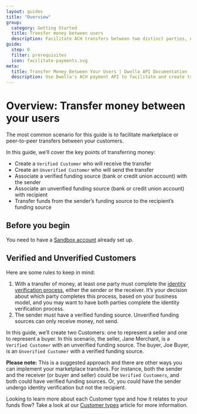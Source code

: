 ```yaml
---
layout: guides
title: "Overview"
group:
  category: Getting Started
  title: Transfer money between users
  description: Facilitate ACH transfers between two distinct parties, e.g. for marketplace applications that connect buyers with sellers for bank to bank payments.
guide:
  step: 0
  filter: prerequisites
  icon: facilitate-payments.svg
meta:
  title: Transfer Money Between Your Users | Dwolla API Documentation
  description: Use Dwolla's ACH payment API to facilitate and create transfers within your application or platform. Use a single API call to create a payment transfer.
---
```


# Overview: Transfer money between your users

The most common scenario for this guide is to facilitate marketplace or peer-to-peer transfers between your customers.

In this guide, we’ll cover the key points of transferring money:

- Create a `Verified Customer` who will receive the transfer
- Create an `Unverified Customer` who will send the transfer
- Associate a verified funding source (bank or credit union account) with the sender
- Associate an unverified funding source (bank or credit union account) with recipient
- Transfer funds from the sender’s funding source to the recipient’s funding source

## Before you begin

You need to have a [Sandbox account](/guides/sandbox-setup) already set up.

## Verified and Unverified Customers

Here are some rules to keep in mind:

1. With a transfer of money, at least one party must complete the [identity verification process](https://www.dwolla.com/updates/guide-customer-identification-program-payments-api/), either the sender or the receiver. It’s your decision about which party completes this process, based on your business model, and you may want to have both parties complete the identity verification process.
2. The sender must have a verified funding source. Unverified funding sources can only receive money, not send.

In this guide, we’ll create two Customers: one to represent a seller and one to represent a buyer. In this scenario, the seller, Jane Merchant, is a `Verified Customer` with an unverified funding source. The buyer, Joe Buyer, is an `Unverified Customer` with a verified funding source.

**Please note:** This is a suggested approach and there are other ways you can implement your marketplace transfers. For instance, both the sender and the receiver (or buyer and seller) could be `Verified Customers`, and both could have verified funding sources. Or, you could have the sender undergo identity verification but not the recipient.

Looking to learn more about each Customer type and how it relates to your funds flow? Take a look at our [Customer types](/concepts/account-types) article for more information.
